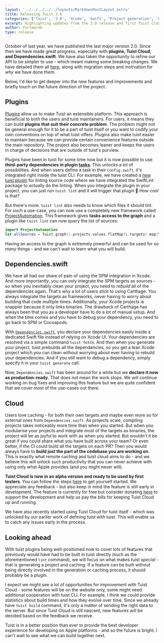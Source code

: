 ```yaml
---
layout: '../../../../../layouts/MarkdownPostLayout.astro'
title: Releasing Tuist 3.0
categories: ['Tuist', '3.0', 'Xcode', 'Swift', "Project generation", 'Cloud']
excerpt: Highlighting updates from the 3.0 release and first Tuist Cloud preview.
author: fortmarek
type: release
---
```


October of last year, we have published the last major version 2.0. Since then we have made great progress, especially with **plugins, Tuist Cloud, and Dependencies.swift**. We have also taken the opportunity to refine our API to be simpler to use - which meant making some breaking changes. We have detailed them all [here](https://github.com/tuist/tuist/releases/tag/3.0.0), along with migration steps and motivation for _why_ we have done them.

Below, I'd like to get deeper into the new features and improvements and briefly touch on the future direction of the project.

## Plugins

[Plugins](https://docs.tuist.io/plugins/using-plugins/) allow us to make Tuist an extensible platform. This approach is beneficial to both the users and tuist maintainers. For users, it means they can build **plugins that suit their concrete problem**. The problem might not be general enough for it to be a part of tuist itself or you want to codify your own conventions on top of what tuist offers. Plugins also make tuist easier to maintain because we can provide certain convenience features outside the main repository. The project also becomes leaner and keeps the users in charge of decisions that are outside of tuist's purview.

Plugins have been in tuist for some time now but it is now possible to use **third-party dependencies in plugin [tasks](https://docs.tuist.io/plugins/creating-plugins/#tasks)**. This unlocks a lot of possibilities. And when users define a task in their `Config.swift`, it's integrated right inside the tuist CLI. For example, we have created a [new tuist plugin](https://github.com/tuist/tuist-plugin-lint) for linting source code where we have integrated the SwiftLint package to actually do the linting. When you integrate the plugin in your project, you can just run `tuist lint` and it will trigger that plugin 🤯  How _cool_ is that?

But there's more. `tuist lint` also needs to know which files it should lint. For such a use-case, you can now use a completely new framework called [ProjectAutomation](https://docs.tuist.io/guides/task/#projectautomation). This framework gives **tasks access to the graph** and a plugin like `tuist lint` can now query the list of sources:

```swift
import ProjectAutomation
let allSources = Tuist.graph().projects.values.flatMap(\.targets).map(\.sources)
```

Having an access to the graph is extremely powerful and can be used for _so many_ things - and we can't wait to learn what you will build.

## Dependencies.swift

We have all had our share of pain of using the SPM integration in Xcode. And more importantly, you can only integrate the SPM targets as sources - so when you inevitably clean your project, you need to _rebuild_ all of the dependencies again. That's why a lot of users stick to using Carthage. You always integrate the targets as frameworks, never having to worry about building that code multiple times. Additionally, your Xcode projects is snappier because it only links binaries. The drawback of Carthage has always been that you as a developer have to do a lot of manual setup. And when the time comes and you have to debug your dependency, you need to go back to SPM or Cocoapods.

With [`Dependencies.swift`](https://docs.tuist.io/manifests/dependencies/), you declare your dependencies easily inside a dedicated Swift file instead of relying on Xcode UI. Your dependencies are resolved via a simple command `tuist fetch`. And then when you generate your project, tuist prebuilds all the dependencies, so you get a lean Xcode project which you can clean without worrying about ever having to rebuild your dependencies. And if you still want to debug a dependency, simply specify it in your `tuist generate` call.

Now, `Dependencies.swift` has been around for a while but we **declare it now as production-ready**. That does not mean the work stops. We will continue working on bug fixes and improving this feature but we are quite confident that we cover most of the use-cases out there.

## Cloud

Users love caching - for both their own targets and maybe even more so for external ones from `Dependencies.swift`. As projects scale, compiling projects takes noticeably more time than when you started. But when you modularise your projects and integrate most of the targets as binaries, the project will be as joyful to work with as when you started. But wouldn't it be great if you could share what you have built across your team? Or even better, if the CI could build all the targets on each PR? Then you would always have to **build just the part of the codebase you are working on**. This is exactly what remote caching and tuist cloud aims to do - and we believe this will unlock such productivity that you can never achieve with using only what Apple provides (and you might never will).

**Tuist Cloud is now in an alpha version and ready to be used by first testers**. You can follow the steps [here](https://docs.tuist.io/cloud/get-started) to get yourself started. We appreciate any feedback - but also keep in mind the feature is still early in development. The feature is currently for free but consider donating [here](https://opencollective.com/tuistapp) to support the development and help us pay the bills for keeping Tuist Cloud up and running.

We have also recently started using Tuist Cloud for tuist itself - which was unlocked by our earlier work of defining tuist with tuist. This will enable us to catch any issues early in the process.

## Looking ahead

With tuist plugins being well-positioned now to cover lots of features that previously would have had to be built in tuist directly (such as the aforementioned `lint` command), we will focus on what makes tuist _special_ - that is generating a project and caching. If a feature can be built without being directly involved in the generation or caching process, it should probably be a plugin.

I expect we might see a lot of opportunities for improvement with Tuist Cloud - some features will be on the website only, some might need additional cooperation with tuist CLI. For example, I think we could provide statistics about build times and how they evolve over time. Since we already have `tuist build` command, it's only a matter of sending the right data to the server. But since Tuist Cloud is still nascent, new features will be decided based on the feedback we receive.

Tuist is in a better position than ever to provide the best developer experience for developing on Apple platforms - and so the future is bright. I can't wait to see what we can build together next. 
